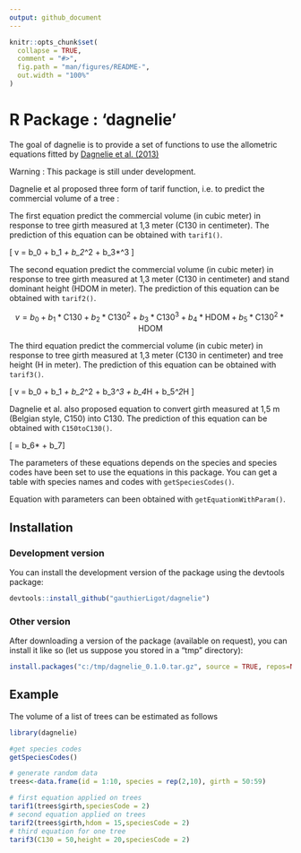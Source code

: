 ```yaml
---
output: github_document
---
```


<!-- README.md is generated from README.Rmd. Please edit that file -->

```r
knitr::opts_chunk$set(
  collapse = TRUE,
  comment = "#>",
  fig.path = "man/figures/README-",
  out.width = "100%"
)
```

# R Package  : 'dagnelie'

<!-- badges: start -->
<!-- badges: end -->

The goal of dagnelie is to provide a set of functions to use the allometric equations fitted by [Dagnelie et al. (2013)](http://hdl.handle.net/2268/155356)

Warning : This package is still under development.

Dagnelie et al proposed three form of tarif function, i.e. to predict the commercial volume of a tree : 

The first equation predict the commercial volume (in cubic meter) in response to tree girth measured at 1,3 meter (C130 in centimeter). The prediction of this equation can be obtained with `tarif1()`.

\[ v = b_0 + b_1*\mbox{C130} + b_2*\mbox{C130}^2 + b_3*\mbox{C130}^3 \]

The second equation predict the commercial volume (in cubic meter) in response to tree girth measured at 1,3 meter (C130 in centimeter) and stand dominant height (HDOM in meter). The prediction of this equation can be obtained with `tarif2()`.

$$ v = b_0 + b_1*\mbox{C130} + b_2*\mbox{C130}^2 + b_3*\mbox{C130}^3 + b_4*\mbox{HDOM} + b_5*\mbox{C130}^2*\mbox{HDOM} $$

The third equation predict the commercial volume (in cubic meter) in response to tree girth measured at 1,3 meter (C130 in centimeter) and tree height (H in meter). The prediction of this equation can be obtained with `tarif3()`.

\[ v = b_0 + b_1*\mbox{C130} + b_2*\mbox{C130}^2 + b_3*\mbox{C130}^3 + b_4*H + b_5*\mbox{C130}^2*H \]

Dagnelie et al. also proposed equation to convert girth measured at 1,5 m (Belgian style, C150) into C130. The prediction of this equation can be obtained with `C150toC130()`.

\[  \mbox{C130}= b_6*\mbox{C150} + b_7\]

The parameters of these equations depends on the species and species codes have been set to use the equations in this package. You can get a table with species names and codes with `getSpeciesCodes()`.

Equation with parameters can been obtained with `getEquationWithParam()`.


## Installation

### Development version

You can install the development version of the package using the devtools package:

``` r
devtools::install_github("gauthierLigot/dagnelie")
```

### Other version

After downloading a version of the package (available on request), you can install it like so (let us suppose you stored in a "tmp" directory):

``` r
install.packages("c:/tmp/dagnelie_0.1.0.tar.gz", source = TRUE, repos=NULL)
```


 


## Example

The volume of a list of trees can be estimated as follows
```r
library(dagnelie)

#get species codes
getSpeciesCodes()

# generate random data
trees<-data.frame(id = 1:10, species = rep(2,10), girth = 50:59)

# first equation applied on trees
tarif1(trees$girth,speciesCode = 2)
# second equation applied on trees
tarif2(trees$girth,hdom = 15,speciesCode = 2)
# third equation for one tree
tarif3(C130 = 50,height = 20,speciesCode = 2)

```


